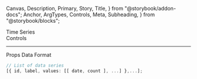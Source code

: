   Canvas,
  Description,
  Primary,
  Story,
  Title,
} from "@storybook/addon-docs";
  Anchor,
  ArgTypes,
  Controls,
  Meta,
  Subheading,
} from "@storybook/blocks";

<Meta of={TimeSeriesStories} />

<Title>Time Series</Title>

<Anchor storyId="animations">
  <div className="hidden-anchor">
    <Subheading>Time Series</Subheading>
  </div>
</Anchor>

<Description of={TimeSeries} />

<Primary />

<Collapsable className="control-panel">
  <div>Controls</div>
  <Controls of={TimeSeriesStories.Example} />
</Collapsable>

<hr />

<Anchor storyId="props">
  <Subheading>Props</Subheading>
</Anchor>

<ArgTypes sort="requiredFirst" />

<Anchor storyId="data">
  <Subheading>Data Format</Subheading>
</Anchor>

```ts
// List of data series
[{ id, label, values: [[ date, count ], ...] },...];
```
